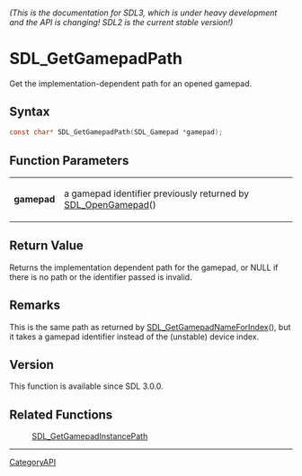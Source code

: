 ====== (This is the documentation for SDL3, which is under heavy development and the API is changing! SDL2 is the current stable version!) ======
= SDL_GetGamepadPath =

Get the implementation-dependent path for an opened gamepad.

== Syntax ==

<syntaxhighlight lang='c'>
const char* SDL_GetGamepadPath(SDL_Gamepad *gamepad);
</syntaxhighlight>

== Function Parameters ==

{|
|'''gamepad'''
|a gamepad identifier previously returned by [[SDL_OpenGamepad]]()
|}

== Return Value ==

Returns the implementation dependent path for the gamepad, or NULL if there
is no path or the identifier passed is invalid.

== Remarks ==

This is the same path as returned by [[SDL_GetGamepadNameForIndex]](), but
it takes a gamepad identifier instead of the (unstable) device index.

== Version ==

This function is available since SDL 3.0.0.

== Related Functions ==

:[[SDL_GetGamepadInstancePath]]

----
[[CategoryAPI]]


